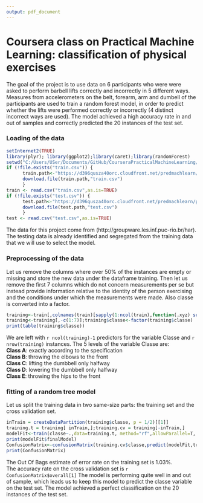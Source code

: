 ```yaml
---
output: pdf_document
---
```

Coursera class on Practical Machine Learning: classification of physical exercises
========================================================

The goal of the project is to use data on 6 participants who were were asked to perform barbell lifts correctly and incorrectly in 5 different ways. Measures from accelerometers on the belt, forearm, arm and dumbell of the participants are used to train a random forest model, in order to predict whether the lifts were performed correctly or incorrectly (4 distinct incorrect ways are used). The model achieved a high accuracy rate in and out of samples and correctly predicted the 20 instances of the test set. 

### Loading of the data
```r
setInternet2(TRUE)
library(plyr); library(ggplot2);library(caret);library(randomForest)
setwd("C:/Users/USer/Documents/GitHub/CourseraPracticalMachineLearning/")
if (!file.exists("train.csv")) { 
      train.path<-"https://d396qusza40orc.cloudfront.net/predmachlearn/pml-training.csv"
      download.file(train.path,"train.csv")
      }
train <- read.csv("train.csv",as.is=TRUE)
if (!file.exists("test.csv")) { 
      test.path<-"https://d396qusza40orc.cloudfront.net/predmachlearn/pml-testing.csv"
      download.file(test.path,"test.csv")
      }
test <- read.csv("test.csv",as.is=TRUE)
```
The data for this project come from (http://groupware.les.inf.puc-rio.br/har).
The testing data is already identified and segregated from the training data that we will use to select the model.  

### Preprocessing of the data
Let us remove the columns where over 50% of the instances are empty or missing and store the new data under the dataframe training. Then let us remove the first 7 columns which do not concern measurements per se but instead provide information relative to the identity of the person exercising and the conditions under which the measurements were made. Also classe is converted into a factor. 
```r
training<-train[,colnames(train)[sapply(1:ncol(train),function(.xyz) sum(is.na(train[,.xyz]))+sum(train[,.xyz]=="",na.rm=TRUE))<nrow(train)/2]]
training<-training[,-c(1:7)];training$classe<-factor(training$classe)
print(table(training$classe))
```
We are left with  `r ncol(training)-1` predictors for the variable Classe and `r nrow(training)` instances. The 5 levels of the variable Classe are:     
**Class A**: exactly according to the specification    
**Class B**: throwing the elbows to the front    
**Class C**: lifting the dumbbell only halfway   
**Class D**: lowering the dumbbell only halfway   
**Class E**: throwing the hips to the front   

### fitting of a random tree model
Let us split the training data in two same-size parts: the training set and the cross validation set.
``` r
inTrain = createDataPartition(training$classe, p = 1/2)[[1]]
training.t = training[ inTrain,];training.cv = training[-inTrain,]
modelFit<-train(classe~.,data=training.t, method="rf",allowParallel=T, trControl = trainControl(method = "cv", number = 4))
print(modelFit$finalModel)
ConfusionMatrix<-confusionMatrix(training.cv$classe,predict(modelFit,training.cv))
print(ConfusionMatrix)
```
The Out Of Bags estimate of error rate on the training set is 1.03%.   
The accuracy rate on the cross validation set is `r ConfusionMatrix$overall[1]`
The model is performing quite well in and out of sample, which leads us to keep this model to predict the classe variable on the test set.
The model achieved a perfect classification on the 20 instances of the test set.

